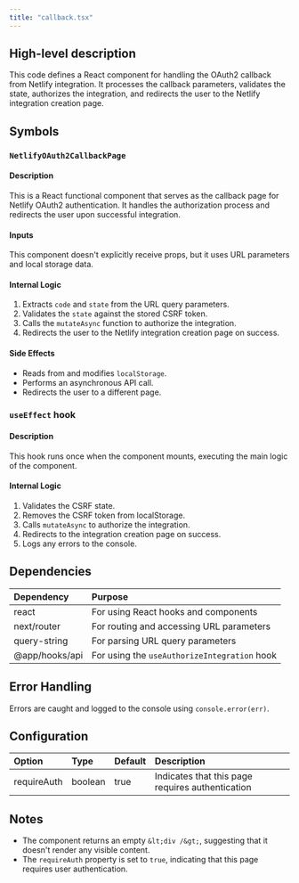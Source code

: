 ```yaml
---
title: "callback.tsx"
---
```


## High-level description
This code defines a React component for handling the OAuth2 callback from Netlify integration. It processes the callback parameters, validates the state, authorizes the integration, and redirects the user to the Netlify integration creation page.

## Symbols

### `NetlifyOAuth2CallbackPage`
#### Description
This is a React functional component that serves as the callback page for Netlify OAuth2 authentication. It handles the authorization process and redirects the user upon successful integration.

#### Inputs
This component doesn't explicitly receive props, but it uses URL parameters and local storage data.

#### Internal Logic
1. Extracts `code` and `state` from the URL query parameters.
2. Validates the `state` against the stored CSRF token.
3. Calls the `mutateAsync` function to authorize the integration.
4. Redirects the user to the Netlify integration creation page on success.

#### Side Effects
- Reads from and modifies `localStorage`.
- Performs an asynchronous API call.
- Redirects the user to a different page.

### `useEffect` hook
#### Description
This hook runs once when the component mounts, executing the main logic of the component.

#### Internal Logic
1. Validates the CSRF state.
2. Removes the CSRF token from localStorage.
3. Calls `mutateAsync` to authorize the integration.
4. Redirects to the integration creation page on success.
5. Logs any errors to the console.

## Dependencies
| Dependency | Purpose |
|:-----------|:--------|
| react | For using React hooks and components |
| next/router | For routing and accessing URL parameters |
| query-string | For parsing URL query parameters |
| @app/hooks/api | For using the `useAuthorizeIntegration` hook |

## Error Handling
Errors are caught and logged to the console using `console.error(err)`.

## Configuration
| Option | Type | Default | Description |
|:-------|:-----|:--------|:------------|
| requireAuth | boolean | true | Indicates that this page requires authentication |

## Notes
- The component returns an empty `&lt;div /&gt;`, suggesting that it doesn't render any visible content.
- The `requireAuth` property is set to `true`, indicating that this page requires user authentication.